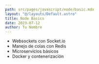 ```yaml
---
path: src/pages/javascript/node/basic.mdx
layout: "@/layouts/Default.astro"
title: Node Basics
date: 2023-07-12
author: Tu Nombre
---
```

- Websockets con Socket.io
- Manejo de colas con Redis
- Microservicios básicos
- Docker y contenerización
